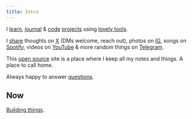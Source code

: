 ```yaml
---
title: Intro
---
```


I [learn](/learn), [journal](/looking-back) & [code](https://github.com/nikivdev) [projects](/focus) using [lovely tools](/workflow).

I [share](/sharing) thoughts on [X](https://x.com/nikivdev) (DMs welcome, reach out), photos on [IG](https://instagram.com/nikiv.dev), songs on [Spotify](https://open.spotify.com/user/nikitavoloboev), videos on [YouTube](https://youtube.com/@nikivdev) & more random things on [Telegram](https://t.me/nikivi_channel).

This [open source](https://github.com/nikivdev/nikiv) site is a place where I keep all my notes and things. A place to call home.

Always happy to answer [questions](https://github.com/nikivdev/ama).

## Now

[Building things](/focus).
